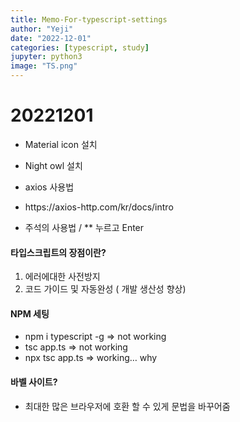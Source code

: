 ```yaml
---
title: Memo-For-typescript-settings
author: "Yeji"
date: "2022-12-01"
categories: [typescript, study]
jupyter: python3
image: "TS.png"
---
```



# 20221201

- Material icon 설치
- Night owl 설치

- axios 사용법
- https://axios-http.com/kr/docs/intro

- 주석의 사용법 / ** 누르고 Enter

#### 타입스크립트의 장점이란?

1. 에러에대한 사전방지
2. 코드 가이드 및 자동완성 ( 개발 생산성 향상)

#### NPM 세팅

- npm i typescript -g => not working
- tsc app.ts => not working
- npx tsc app.ts => working... why

#### 바벨 사이트?

- 최대한 많은 브라우저에 호환 할 수 있게 문법을 바꾸어줌

